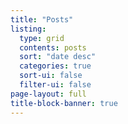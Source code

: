 ```yaml
---
title: "Posts"
listing: 
  type: grid
  contents: posts
  sort: "date desc"
  categories: true
  sort-ui: false
  filter-ui: false
page-layout: full
title-block-banner: true
---
```

